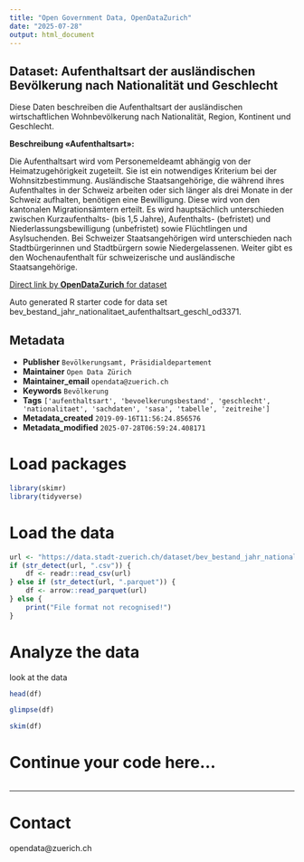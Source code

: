 ```yaml
---
title: "Open Government Data, OpenDataZurich"
date: "2025-07-28"
output: html_document
---
```


## Dataset: Aufenthaltsart der ausländischen Bevölkerung nach Nationalität und Geschlecht

Diese Daten beschreiben die Aufenthaltsart der ausländischen wirtschaftlichen Wohnbevölkerung nach Nationalität, Region, Kontinent und Geschlecht.

**Beschreibung «Aufenthaltsart»:**

Die Aufenthaltsart wird vom Personemeldeamt abhängig von der Heimatzugehörigkeit zugeteilt. Sie ist ein notwendiges Kriterium bei der Wohnsitzbestimmung. Ausländische Staatsangehörige, die während ihres Aufenthaltes in der Schweiz arbeiten oder sich länger als drei Monate in der Schweiz aufhalten, benötigen eine Bewilligung. Diese wird von den kantonalen Migrationsämtern erteilt. Es wird hauptsächlich unterschieden zwischen Kurzaufenthalts- (bis 1,5 Jahre), Aufenthalts- (befristet) und Niederlassungsbewilligung (unbefristet) sowie Flüchtlingen und Asylsuchenden. Bei Schweizer Staatsangehörigen wird unterschieden nach Stadtbürgerinnen und Stadtbürgern sowie Niedergelassenen. Weiter gibt es den Wochenaufenthalt für schweizerische und ausländische Staatsangehörige.

[]()



[Direct link by **OpenDataZurich** for dataset](https://data.stadt-zuerich.ch/dataset/bev_bestand_jahr_nationalitaet_aufenthaltsart_geschl_od3371)

Auto generated R starter code for data set bev_bestand_jahr_nationalitaet_aufenthaltsart_geschl_od3371.

## Metadata

- **Publisher** `Bevölkerungsamt, Präsidialdepartement`
- **Maintainer** `Open Data Zürich`
- **Maintainer_email** `opendata@zuerich.ch`
- **Keywords** `Bevölk­erung`
- **Tags** `['aufenthaltsart', 'bevoelkerungsbestand', 'geschlecht', 'nationalitaet', 'sachdaten', 'sasa', 'tabelle', 'zeitreihe']`
- **Metadata_created** `2019-09-16T11:56:24.856576`
- **Metadata_modified** `2025-07-28T06:59:24.408171`


# Load packages

```r
library(skimr)
library(tidyverse)
```

# Load the data

```r
url <- "https://data.stadt-zuerich.ch/dataset/bev_bestand_jahr_nationalitaet_aufenthaltsart_geschl_od3371/download/BEV337OD3371.csv"
if (str_detect(url, ".csv")) {
    df <- readr::read_csv(url)
} else if (str_detect(url, ".parquet")) {
    df <- arrow::read_parquet(url)
} else {
    print("File format not recognised!")
}
```

# Analyze the data

look at the data
```r
head(df)
```

```r
glimpse(df)
```

```r
skim(df)
```

# Continue your code here...

```r

```

------------------------------------------------------------------------

# Contact

opendata@zuerich.ch
